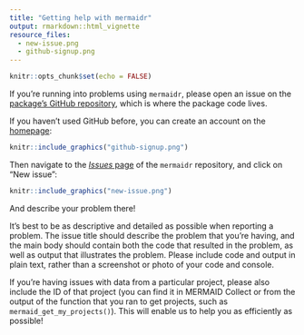 ```yaml
---
title: "Getting help with mermaidr"
output: rmarkdown::html_vignette
resource_files:
  - new-issue.png
  - github-signup.png
---
```


```r
knitr::opts_chunk$set(echo = FALSE)
```

If you're running into problems using `mermaidr`, please open an issue on the [package's GitHub repository](https://data-mermaid.github.io/mermaidr/), which is where the package code lives.

If you haven't used GitHub before, you can create an account on the [homepage](https://github.com):

```r
knitr::include_graphics("github-signup.png")
```

Then navigate to the [*Issues* page](https://github.com/data-mermaid/mermaidr/issues) of the `mermaidr` repository, and click on "New issue":

```r
knitr::include_graphics("new-issue.png")
```

And describe your problem there!

It's best to be as descriptive and detailed as possible when reporting a problem. The issue title should describe the problem that you're having, and the main body should contain both the code that resulted in the problem, as well as output that illustrates the problem. Please include code and output in plain text, rather than a screenshot or photo of your code and console. 

If you're having issues with data from a particular project, please also include the ID of that project (you can find it in MERMAID Collect or from the output of the function that you ran to get projects, such as `mermaid_get_my_projects()`). This will enable us to help you as efficiently as possible!
